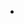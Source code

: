 <Config
  title="Complex Function Theory"
  published
/>

- <LinkToPath href="./plot-complex-function-by-wolfram" />
